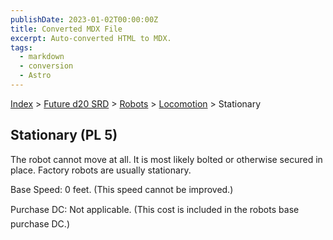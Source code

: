 ```yaml
---
publishDate: 2023-01-02T00:00:00Z
title: Converted MDX File
excerpt: Auto-converted HTML to MDX.
tags:
  - markdown
  - conversion
  - Astro
---
```


[Index](-index) > [Future d20 SRD](future-d20-srd-index) > [Robots](future-d20-srd-robots-index) > [Locomotion](future-d20-srd-robots-locomotion-index) > Stationary

## Stationary (PL 5)

The robot cannot move at all. It is most likely bolted or otherwise secured in place. Factory robots are usually stationary.

Base Speed: 0 feet. (This speed cannot be improved.)

Purchase DC: Not applicable. (This cost is included in the robots base purchase DC.)
